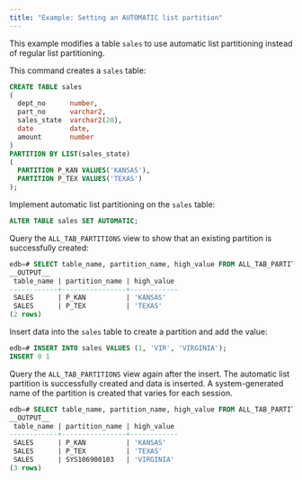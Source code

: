 ```yaml
---
title: "Example: Setting an AUTOMATIC list partition"
---
```


<div id="example_setting_an_automatic_list_partition" class="registered_link"></div>

This example modifies a table `sales` to use automatic list partitioning instead of regular list partitioning. 

This command creates a `sales` table:

```sql
CREATE TABLE sales
(
  dept_no      number,
  part_no      varchar2,
  sales_state  varchar2(20),
  date         date,
  amount       number
)
PARTITION BY LIST(sales_state)
(
  PARTITION P_KAN VALUES('KANSAS'),
  PARTITION P_TEX VALUES('TEXAS')
);
```

Implement automatic list partitioning on the `sales` table:

```sql
ALTER TABLE sales SET AUTOMATIC;
```

Query the `ALL_TAB_PARTITIONS` view to show that an existing partition is successfully created:

```sql
edb=# SELECT table_name, partition_name, high_value FROM ALL_TAB_PARTITIONS;
__OUTPUT__
 table_name | partition_name | high_value
------------+----------------+------------
 SALES      | P_KAN          | 'KANSAS'
 SALES      | P_TEX          | 'TEXAS'
(2 rows)
```

Insert data into the `sales` table to create a partition and add the value:

```sql
edb=# INSERT INTO sales VALUES (1, 'VIR', 'VIRGINIA');
INSERT 0 1
```

Query the `ALL_TAB_PARTITIONS` view again after the insert. The automatic list partition is successfully created and data is inserted. A system-generated name of the partition is created that varies for each session.

```sql
edb=# SELECT table_name, partition_name, high_value FROM ALL_TAB_PARTITIONS;
__OUTPUT__
 table_name | partition_name | high_value
------------+----------------+------------
 SALES      | P_KAN          | 'KANSAS'
 SALES      | P_TEX          | 'TEXAS'
 SALES      | SYS106900103   | 'VIRGINIA'
(3 rows)
```
